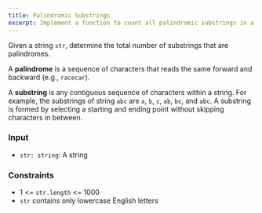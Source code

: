 ```yaml
---
title: Palindromic Substrings
excerpt: Implement a function to count all palindromic substrings in a string
---
```



Given a string `str`, determine the total number of substrings that are palindromes.

A **palindrome** is a sequence of characters that reads the same forward and backward (e.g., `racecar`).

A **substring** is any contiguous sequence of characters within a string. For example, the substrings of string `abc` are `a`, `b`, `c`, `ab`, `bc`, and `abc`. A substring is formed by selecting a starting and ending point without skipping characters in between.

### Input

- `str: string`: A string

<MDXTestExamples testCases={runTestCases} />

### Constraints

- 1 &lt;= `str.length` &lt;= 1000
- `str` contains only lowercase English letters
